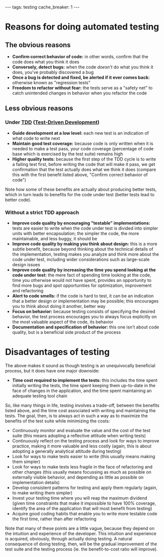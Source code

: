 ---
tags: testing
cache_breaker: 1
---
= Reasons for doing automated testing =

== The obvious reasons ==

* '''Confirm correct behavior of code:''' in other words, confirm that the code does what you think it does
* '''Conversely, detect bugs:''' when the code ''doesn't'' do what you think it does, you've probably discovered a bug
* '''Once a bug is detected and fixed, be alerted if it ever comes back:''' otherwise known as "regression tests"
* '''Freedom to refactor without fear:''' the tests serve as a "safety net" to catch unintended changes in behavior when you refactor the code

== Less obvious reasons ==

=== Under [[TDD]] ([[Test-Driven Development]]) ===

* '''Guide development at a low level:''' each new test is an indication of what code to write next
* '''Maintain good test coverage:''' because code is only written when it is needed to make a test pass, your code coverage (percentage of code base which is exercised by the test suite) remains high
* '''Higher quality tests:''' because the first step of the TDD cycle is to write a failing test first, before writing the code that will make it pass, we get confirmation that the test actually does what we think it does (compare this with the first benefit listed above, "Confirm correct behavior of code")

Note how some of these benefits are actually about producing better tests, which in turn leads to benefits for the code under test (better tests lead to better code).

=== Without a strict TDD approach ===

* '''Improve code quality by encouraging "testable" implementations:''' tests are easier to write when the code under test is divided into simpler units with better encapsulation; the simpler the code, the more maintainable, and less buggy, it should be
* '''Improve code quality by making you think about design:''' this is a more subtle benefit, because beyond thinking about the technical details of the implementation, testing makes you analyze and think more about the code under test, including wider considerations such as large-scale design issues
* '''Improve code quality by increasing the time you spend looking at the code under test:''' the mere fact of spending time looking at the code, time you otherwise would not have spent, provides an opportunity to find more bugs and spot opportunities for optimization, improvement and refactoring
* '''Alert to code smells:''' if the code is hard to test, it can be an indication that a better design or implementation may be possible; this encourages you to think about doing it another, better way
* '''Focus on behavior:''' because testing consists of specifying the desired behavior, the test process encourages you to always focus explicitly on the most valuable aspect of the code, its behavior
* '''Documentation and specification of behavior:''' this one isn't about code quality, but is a beneficial side product of the process

= Disadvantages of testing =

The above makes it sound as though testing is an unequivocally beneficial process, but it does have one major downside:

* '''Time cost required to implement the tests:''' this includes the time spent initially writing the tests, the time spent keeping them up-to-date in the face of changes in the application, and the time spent maintaining an adequate testing tool chain

So, like many things in life, testing involves a trade-off, between the benefits listed above, and the time cost associated with writing and maintaining the tests. The goal, then, is to always act in such a way as to maximize the benefits of the test suite while minimizing the costs:

* Continuously monitor and evaluate the value and the cost of the test suite (this means adopting a reflective attitude when writing tests)
* Continuously reflect on the testing process and look for ways to improve practice, making it more valuable and less costly (again, this is about adopting a generally analytical attitude during testing)
* Look for ways to make tests easier to write (this usually means making them simpler)
* Look for ways to make tests less fragile in the face of refactoring and other changes (this usually means focussing as much as possible on externally visible behavior, and depending as little as possible on implementation details)
* Develop consistent patterns for testing and apply them regularly (again, to make writing them simpler)
* Invest your testing time where you will reap the maximum dividend (given time constraints that make it impossible to have 100% coverage, identify the area of the application that will most benefit from testing)
* Acquire good coding habits that enable you to write more testable code the first time, rather than after refactoring

Note that many of these points are a little vague, because they depend on the intuition and experience of the developer. This intuition and experience is acquired, obviously, through actually doing testing. A natural consequence of doing testing, then, will be the gradual improvement of the test suite and the testing process (ie. the benefit-to-cost ratio will improve).
